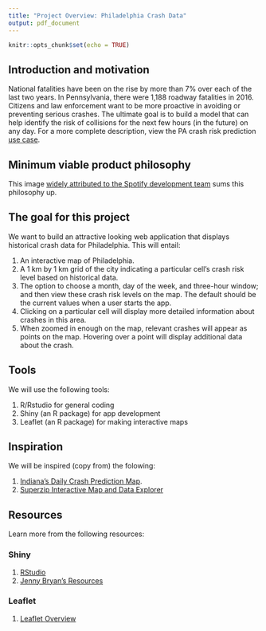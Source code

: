 ```yaml
---
title: "Project Overview: Philadelphia Crash Data"
output: pdf_document
---
```


```r
knitr::opts_chunk$set(echo = TRUE)
```

## Introduction and motivation 

National fatalities have been on the rise by more than 7% over each of the last two years. In Pennsylvania, there were 1,188 roadway fatalities in 2016. Citizens and law enforcement want to be more proactive in avoiding or preventing serious crashes. The ultimate goal is to build a model that can help identify the risk of collisions for the next few hours (in the future) on any day. For a more complete description, view the PA crash risk prediction [use case](https://www.code4pa.tech/wp-content/uploads/2017/09/combined-use-cases-09-25-17-V2.pdf).

## Minimum viable product philosophy

This image [widely attributed to the Spotify development team](https://blog.fastmonkeys.com/?utm_content=bufferc2d6e&utm_medium=social&utm_source=twitter.com&utm_campaign=buffer) sums this philosophy up.

\bigskip

\centerline{\includegraphics[width=0.5\textwidth]{mvp.png}}

## The goal for this project

We want to build an attractive looking web application that displays historical crash data for Philadelphia. This will entail:

1. An interactive map of Philadelphia.
2. A 1 km by 1 km grid of the city indicating a particular cell's crash risk level based on historical data. 
3. The option to choose a month, day of the week, and three-hour window; and then view these crash risk levels on the map. The default should be the current values when a user starts the app.
4. Clicking on a particular cell will display more detailed information about crashes in this area.
5. When zoomed in enough on the map, relevant crashes will appear as points on the map. Hovering over a point will display additional data about the crash.

## Tools

We will use the following tools:

1. R/Rstudio for general coding
2. Shiny (an R package) for app development
3. Leaflet (an R package) for making interactive maps

## Inspiration

We will be inspired (copy from) the folowing:

1. [Indiana's Daily Crash Prediction Map](https://www.in.gov/isp/ispCrashApp/main.html).
2. [Superzip Interactive Map and Data Explorer](http://shiny.rstudio.com/gallery/superzip-example.html)

## Resources

Learn more from the following resources:

### Shiny

1. [RStudio](https://shiny.rstudio.com/)
2. [Jenny Bryan's Resources](http://stat545.com/shiny00_index.html)

### Leaflet

1. [Leaflet Overview](https://rstudio.github.io/leaflet/)




